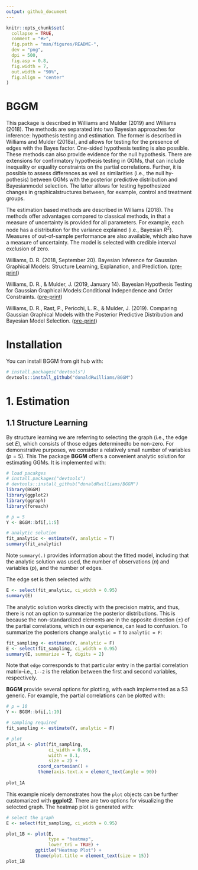```yaml
---
output: github_document
---
```


<!-- README.md is generated from README.Rmd. Please edit that file -->

```r
knitr::opts_chunk$set(
  collapse = TRUE,
  comment = "#>",
  fig.path = "man/figures/README-",
  dev = "png",
  dpi = 500,
  fig.asp = 0.8,
  fig.width = 7,
  out.width = "90%",
  fig.align = "center"
)
```

# BGGM
This package is described in Williams and Mulder (2019) and Williams (2018). The methods are separated into two Bayesian approaches for inference: hypothesis testing and estimation. The former is described in Williams and Mulder (2018a), and allows for testing for the presence of edges with the Bayes factor. One-sided hypothesis testing is also possible. These methods can also provide evidence for the null hypothesis. There are extensions for confirmatory hypothesis testing in GGMs, that can include inequality or equality constraints on the partial correlations. Further, it is possible to assess differences as well as similarities (i.e., the null hy-pothesis)  between  GGMs  with  the  posterior  predictive  distribution  and  Bayesianmodel  selection.   The  latter  allows  for  testing  hypothesized  changes  in  graphicalstructures  between,  for  example,  control  and  treatment  groups. 

The estimation based methods are described in Williams (2018). The methods offer advantages compared to classical methods, in that a 
measure of uncertainty is provided for all parameters. For example, each node has a distribution for the variance explained (i.e., Bayesian $R^2$). Measures of out-of-sample performance are also available, which also have a measure of uncertainty. The model is selected with credible interval exclusion of zero.

Williams, D. R. (2018, September 20). Bayesian Inference for Gaussian Graphical Models: Structure Learning, Explanation, and Prediction. ([pre-print](https://doi.org/10.31234/osf.io/x8dpr))

Williams, D. R., & Mulder, J. (2019, January 14). Bayesian Hypothesis Testing for Gaussian Graphical Models:Conditional Independence and Order Constraints. ([pre-print](https://doi.org/10.31234/osf.io/ypxd8))

Williams, D. R., Rast, P., Pericchi, L. R., & Mulder, J. (2019). Comparing Gaussian Graphical Models with the Posterior Predictive Distribution and Bayesian Model Selection. ([pre-print](https://psyarxiv.com/yt386/))


# Installation

You can install BGGM from git hub with:

```r
# install.packages("devtools")
devtools::install_github("donaldRwilliams/BGGM")
```

# 1. Estimation

## 1.1 Structure Learning

By structure learning we are referring to selecting the graph (i.e., the edge set $E$), which consists of those edges determinedto be non-zero.  For demonstrative purposes, we consider a relatively small number of variables ($p= 5$).  This 
The package **BGGM** offers a convenient analytic solution for estimating GGMs. It is implemented with:
```r
# load pacakges
# install.packages("devtools")
# devtools::install_github("donaldRwilliams/BGGM")
library(BGGM)
library(ggplot2)
library(ggraph)
library(foreach)

# p = 5
Y <- BGGM::bfi[,1:5]

# analytic solution
fit_analytic <- estimate(Y, analytic = T)
summary(fit_analytic)
```
Note `summary(.)` provides information about the fitted model, including that the analytic solution was used, the number of observations ($n$) and variables ($p$), and the number of edges. 

The edge set is then selected with:
```r
E <- select(fit_analytic, ci_width = 0.95)
summary(E)
```

The analytic solution works directly with the precision matrix, and thus, there is not an option to summarize the posterior distributions. This is because the non-standardized elements are in the opposite direction ($\pm$) of the partial correlations, which in our experience, can lead to confusion. To summarize  the posteriors change `analytic = T` to `analytic = F`:
```r
fit_sampling <- estimate(Y, analytic = F)
E <- select(fit_sampling, ci_width = 0.95)
summary(E, summarize = T, digits = 2)
```
Note that `edge` corresponds to that particular entry in the partial correlation matrix--i.e., `1--2` is the relation between the first and second variables, respectively.


**BGGM** provide several options for plotting, with each implemented as a S3 generic. For example, the partial correlations can be plotted with:

```r
# p = 10
Y <- BGGM::bfi[,1:10]

# sampling required
fit_sampling <- estimate(Y, analytic = F)

# plot
plot_1A <- plot(fit_sampling, 
                ci_width = 0.95, 
                width = 0.1,  
                size = 2) +
            coord_cartesian() +
            theme(axis.text.x = element_text(angle = 90))
  
plot_1A
```

This example nicely demonstrates how the `plot` objects can be further customarized with **ggplot2**. There are two options for visualizing the selected graph. The heatmap plot is generated with:

```r
# select the graph
E <- select(fit_sampling, ci_width = 0.95)

plot_1B <- plot(E, 
                type = "heatmap", 
                lower_tri = TRUE) +
           ggtitle("Heatmap Plot") + 
           theme(plot.title = element_text(size = 15))
plot_1B
```

<!-- Here `lower_tri = TRUE` controls which partial correlations are plotted.  In this case, only the lower triangular elements are included in the plot. This can be changed with `lower_tri = FALSE`.  -->

<!-- On the other hand, a “network” plot can be obtained with: -->
<!-- ```{r, warning=F} -->
<!-- plot_1C <- plot(E, type = "network",  -->
<!--                 layout ='circle', -->
<!--                 node_outer = 8, -->
<!--                 node_inner = 7, -->
<!--                 node_text_size = 4) + -->
<!--            ggtitle("Network Plot") + -->
<!--            theme(plot.title = element_text(size = 15)) -->
<!-- plot_1C -->
<!-- ``` -->


<!-- A  key  feature  of **BGGM** is  extending  inference  beyond  identifying  non-zero  partialcorrelations.  The region of practical equivalence can be used for this purpose, as it allowsfor determining which relations are practically zero. In this case, we follow Cohen’s guidelines, wherein 0.1 is considered asmall effect.This is implemented with: -->

<!-- ```{r, eval=T} -->
<!-- # p = 10 -->
<!-- Y <- BGGM::bfi[,1:10] -->

<!-- # sample from posterior -->
<!-- fit_sample <- estimate(Y, samples = 5000, analytic = F) -->

<!-- # select the graph -->
<!-- E <- select(fit_sample, rope = 0.1, prob = 0.95) -->

<!-- # summary for first 10 rows -->
<!-- head(E, nrow = 10, summarize = T, digits = 2) -->
<!-- ``` -->

<!-- The argument `prob = 0.95` requires that 95 % of the posterior density be in or out of the rope to be considered practically equivalent or different from zero.  With this decision rule, as seen with `head(.)`, edges `1--4` and `1--5` are practically equivalent to zero.  This inference is made possible with **BGGM**. -->

<!-- In this case, `plot(.)` returns two objects:  (1) the selected edges; (2) those for which there is support for the null values.  These plots are displayed. This is implemented with: -->

<!-- ```{r warning = F } -->
<!-- plts <- plot(E, type = "network", -->
<!--              layout ='circle', -->
<!--              node_outer = 10,  -->
<!--              node_inner = 9,  -->
<!--              node_text_size = 6)  -->

<!-- plot_1D <- plts$plot_nonzero +  -->
<!--              ggtitle("Practically Non-zero") + -->
<!--              theme(plot.title = element_text(size = 15)) -->

<!-- plot_1D -->
<!-- ``` -->

<!-- ```{r, warning=F} -->
<!-- plot_1E <- plts$plot_zero +  -->
<!--               ggtitle("Practically Zero") + -->
<!--               theme(plot.title = element_text(size = 15)) -->

<!-- plot_1E -->
<!-- ``` -->


<!-- We emphasize that GGMs are often thought to capture conditionally *independent* relations--i.e., evidence for the null hypothesis of no effect, conditional on the other variables in the model. However, the dominant approach assesses conditional *dependence* ($\rho_{ij} \neq 0$), and then sets the off-diagonal elements to zero otherwise. **BGGM** can explicitly answers the question of conditional independence. -->

<!-- ## 3.2 Edge differences -->
<!-- Differences between partial correlations are often tested in GGMs; for example, with a classical (i.e., frequentist) approach that is implemented in **bootnet**.  One contribution ofBGGMis providing Bayesian analogs for commonly used methods, as well as extensions to those methods.  In this case, we can use posterior probabilities to determine which edges are practically equivalent.  This is implemented with: -->


<!-- ```{r} -->
<!-- # edge differences -->
<!-- edge_difference <- edge_compare(fit_sample, contrast = "all", ci_width = 0.95, rope = 0.1) -->

<!-- # summary for first 5 rows -->
<!-- head(edge_difference, nrow = 5) -->
<!-- ``` -->

<!-- This  output  includes  the  posterior  mean  and  standard  deviation  for  each  difference. Further, `pr_out` is  the  proportion  of  samples  included  between ($\pm$) 0.1.   This  can  be interpreted as the posterior probability of practical equivalence, which has been defined with the argument `rope = 0.1`.  Further, this powerful function can be used to assess specific contrasts.  This can be accomplished, for example, with 5--1 - 6--10.  Note that care must be taken when specifying the contrasts, as an error will arise if they are not in the proper format. -->

<!-- The object `edge_difference` can the be plotted with: -->
<!-- ```{r} -->
<!-- plot_diff <- plot(edge_difference, prob = .99) -->

<!-- plot_2A <- plot_diff$plt_nonzero +  -->
<!--            ggtitle("Practically Different") + -->
<!--            theme(axis.text.y = element_blank()) -->
<!-- plot_2A -->
<!-- ``` -->
<!-- ```{r} -->
<!-- plot_2B <- plot_diff$plt_zero + -->
<!--   scale_y_continuous(limits = c(-0.4, 0.4)) +  -->
<!--   ggtitle("Practically Equivalent") + -->
<!--   theme(axis.text.y = element_blank()) -->

<!-- plot_2B -->
<!-- ``` -->

<!-- This shows the central idea behind the region of practical equivalence, which is highlighted in grey. Ideally only a few contrasts would be examined in light of a guiding theory. In this way, 1) the side of the barn is not being shot at and then targets drawn around the bullet holes; 2) the contrast name can be displayed on the $y$-axis. -->

<!-- ## 3.3 Prediction -->
<!-- The following is based on the correspondence between the elements ofΘand multiple regression. In the context of GGMs, using regression to select edges is referred to as “neighborhood” selection.   On the other hand, the method described in Williams (2018) works directly with either the posterior distribution for precision matrix or the maximum a posteriori estimate. It follows that **BGGM** can also be used for the purpose of multiple regression–i.e., -->

<!-- ```{r} -->
<!-- # p = 10 -->
<!-- Y <- BGGM::bfi[,1:10] -->

<!-- # sample posterior -->
<!-- fit <- estimate(Y, samples = 5000) -->

<!-- # precision to regression -->
<!-- coefficients(fit, node = 1, ci_width = 0.95) -->
<!-- ``` -->

<!-- Here `node = 1` indicates which node is summarized.  This correspondence allows forcomputing measures of prediction, including Bayesian $R^2$ and Bayesian leave-one-out cross-validation,  each  of  which  has  a  measure  of  uncertainty. Furthermore,  when  a computationally option is desirable, **BGGM** includes an analytic expression for prediction error. This is also known as the predicted residual sums of squares (PRESS). -->

<!-- *Bayesian $R^2$* -->

<!-- In-sample Bayesian $R^2$ is implemented with: -->

<!-- ```{r} -->
<!-- # training data -->
<!-- Y_train <- BGGM::bfi[1:100,1:10] -->

<!-- # fit to training data  -->
<!-- fit_train <- estimate(Y_train, samples = 5000) -->

<!-- # compute Bayes R2 -->
<!-- train_R2 <- predict(fit_train,   -->
<!--                     ci_width = 0.90,  -->
<!--                     samples = 1000,  -->
<!--                     measure = "R2") -->

<!-- # summary for first 2 rows -->
<!-- head(train_R2, nrow = 2) -->

<!-- ``` -->

<!-- Here `ci_width = 0.90` indicates the decision rule for setting coefficients to zero.  Similarly, out-of-sample Bayesian $R^2$ is computed with: -->

<!-- ```{r} -->
<!-- Y_test <-  BGGM::bfi[101:2000,1:10] -->

<!-- test_R2 <- predict(fit_train, ci_width = 0.90, -->
<!--                    test_data = Y_test, -->
<!--                    samples = 1000, measure = "R2") -->
<!-- ``` -->

<!-- The work flow is completed by visualizing BayesianR2for each node–i.e., -->

<!-- ```{r} -->
<!-- plt_3A <- plot(train_R2, test_R2, order = "test") -->
<!-- plt_3A -->
<!-- ``` -->

<!-- Here the nodes have been ordered by which has the best out-of-sample performance.  The `predict` object can be used to assess differences in predictive accuracy with compare(.). **BGGM** also includes mean squared error (`measure = "mse"`). -->


<!-- *Leave-one-out cross-validation* -->

<!-- Bayesian leave-one-out cross-validation is implemented with: -->

<!-- ```{r} -->

<!-- Y <- BGGM::bfi[1:1000,1:10] -->

<!-- fit_sample <- estimate(Y, samples = 5000) -->

<!-- bayes_loo <- loocv(fit_sample)  -->

<!-- summary(bayes_loo) -->
<!-- ``` -->

<!-- The results are plotted with: -->
<!-- ```{r} -->
<!-- plt_3B <- plot(bayes_loo) +   -->
<!--           theme_classic() +   -->
<!--            ylab("Bayesian Leave-One-Out") -->
<!-- plt_3B -->
<!-- ``` -->

<!-- Similarly,  by  setting `analytic = T`,  leave-one-out  prediction  error  can  be  computed analytically.  This is implemented with: -->

<!-- ```{r} -->
<!-- Y <- BGGM::bfi[1:1000,1:10] -->

<!-- fit_analytic <- estimate(Y, analytic = T) -->

<!-- press_loo <- loocv(fit_analytic) -->

<!-- plt_3C <- plot(press_loo) + -->
<!--           theme_classic() + -->
<!--           ylab("PRESS: Leave-One-Out") + -->
<!--           scale_y_continuous(expand = c(0, 0), -->
<!--           limit = c(0, 1000)) -->

<!-- plt_3C -->
<!-- ``` -->

<!-- This highlights the difference between the leave-one-out methods, in that the Bayesian version has a measure of uncertainty (although the order is the same). For both measure of predictive *error*, a lower value indicates a more predictable nodel (variable). -->

<!-- # 2. Hypothesis Testing -->
<!-- # 3. Comparing GGMs -->





